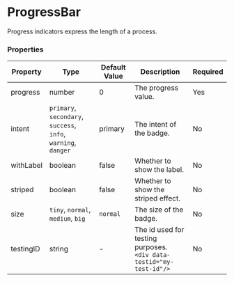 
<Meta title="Feedback/ProgressBar" component={ProgressBar}/>

# ProgressBar

Progress indicators express the length of a process.

<Canvas>
  <ProgressBar progress={30} intent="success" />
</Canvas>

### Properties

|Property|Type|Default Value|Description|Required|
|---|---|---|---|---|
|progress|number|0|The progress value.|Yes|
|intent|`primary`, `secondary`, `success`, <br/>`info`, `warning`, `danger`|primary | The intent of the badge.|No|
|withLabel|boolean|false|Whether to show the label.|No|
|striped|boolean|false|Whether to show the striped effect.|No|
|size|`tiny`, `normal`, `medium`, `big`| `normal`|The size of the badge.|No|
|testingID| string | - | The id used for testing purposes.<br/>`<div data-testid="my-test-id"/>` |No|
